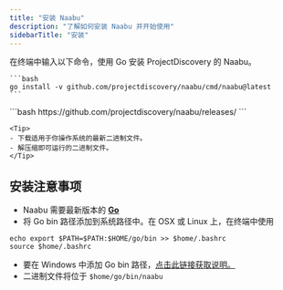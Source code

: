 ```yaml
---
title: "安装 Naabu"
description: "了解如何安装 Naabu 并开始使用"
sidebarTitle: "安装"
---
```



<Tabs>
  <Tab title="Go">
    <Note> 在终端中输入以下命令，使用 Go 安装 ProjectDiscovery 的 Naabu。 </Note>

    ```bash
    go install -v github.com/projectdiscovery/naabu/cmd/naabu@latest
    ```
  </Tab>
   <Tab title="Binary">
    ```bash
    https://github.com/projectdiscovery/naabu/releases/
    ```

    <Tip>
    - 下载适用于你操作系统的最新二进制文件。
    - 解压缩即可运行的二进制文件。
    </Tip>

  </Tab>
</Tabs>

## 安装注意事项
  - Naabu 需要最新版本的 [**Go**](https://go.dev/doc/install)
  - 将 Go bin 路径添加到系统路径中。在 OSX 或 Linux 上，在终端中使用
  
  ```
  echo export $PATH=$PATH:$HOME/go/bin >> $home/.bashrc
  source $home/.bashrc
  ```
  - 要在 Windows 中添加 Go bin 路径，[点击此链接获取说明。](https://www.architectryan.com/2018/03/17/add-to-the-path-on-windows-10/)
  - 二进制文件将位于 `$home/go/bin/naabu`  
